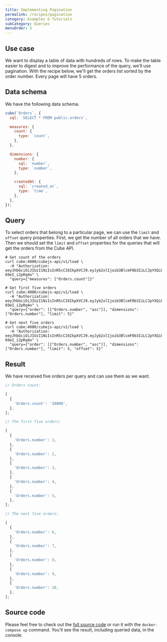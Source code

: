 ```yaml
---
title: Implementing Pagination
permalink: /recipes/pagination
category: Examples & Tutorials
subCategory: Queries
menuOrder: 5
---
```


## Use case

We want to display a table of data with hundreds of rows. To make the table
easier to digest and to improve the performance of the query, we'll use
pagination. With the recipe below, we'll get the orders list sorted by the order
number. Every page will have 5 orders.

## Data schema

We have the following data schema.

```javascript
cube(`Orders`, {
  sql: `SELECT * FROM public.orders`,

  measures: {
    count: {
      type: `count`,
    },
  },

  dimensions: {
    number: {
      sql: `number`,
      type: `number`,
    },

    createdAt: {
      sql: `created_at`,
      type: `time`,
    },
  },
});
```

## Query

To select orders that belong to a particular page, we can use the `limit` and
`offset` query properties. First, we get the number of all orders that we have.
Then we should set the `limit` and `offset` properties for the queries that will
get the orders from the Cube API.

```bash{outputLines: 1,3-4}
# Get count of the orders
curl cube:4000/cubejs-api/v1/load \
  -H "Authorization: eeyJhbGciOiJIUzI1NiIsInR5cCI6IkpXVCJ9.eyJyb2xlIjoib3BlcmF0b3IiLCJpYXQiOjE2Mjg3NDUwNDUsImV4cCI6MTgwMTU0NTA0NX0.VErb2t7Bc43ryRwaOiEgXuU5KiolCT-69eI_i2pRq4o" \
  "query={"measures": ["Orders.count"]}"
```

```bash{outputLines: 1,3-4}
# Get first five orders
curl cube:4000/cubejs-api/v1/load \
  -H "Authorization: eeyJhbGciOiJIUzI1NiIsInR5cCI6IkpXVCJ9.eyJyb2xlIjoib3BlcmF0b3IiLCJpYXQiOjE2Mjg3NDUwNDUsImV4cCI6MTgwMTU0NTA0NX0.VErb2t7Bc43ryRwaOiEgXuU5KiolCT-69eI_i2pRq4o" \
  "query={"order": [["Orders.number", "asc"]], "dimensions": ["Orders.number"], "limit": 5}"
```

```bash{outputLines: 1,3-4}
# Get next five orders
curl cube:4000/cubejs-api/v1/load \
  -H "Authorization: eeyJhbGciOiJIUzI1NiIsInR5cCI6IkpXVCJ9.eyJyb2xlIjoib3BlcmF0b3IiLCJpYXQiOjE2Mjg3NDUwNDUsImV4cCI6MTgwMTU0NTA0NX0.VErb2t7Bc43ryRwaOiEgXuU5KiolCT-69eI_i2pRq4o" \
  "query={"order": [["Orders.number", "asc"]], "dimensions": ["Orders.number"], "limit": 5, "offset": 5}"
```

## Result

We have received five orders per query and can use them as we want.

```javascript
// Orders count:

[
  {
    'Orders.count': '10000',
  },
];
```

```javascript
// The first five orders:

[
  {
    'Orders.number': 1,
  },
  {
    'Orders.number': 2,
  },
  {
    'Orders.number': 3,
  },
  {
    'Orders.number': 4,
  },
  {
    'Orders.number': 5,
  },
];
```

```javascript
// The next five orders:

[
  {
    'Orders.number': 6,
  },
  {
    'Orders.number': 7,
  },
  {
    'Orders.number': 8,
  },
  {
    'Orders.number': 9,
  },
  {
    'Orders.number': 10,
  },
];
```

## Source code

Please feel free to check out the
[full source code](https://github.com/cube-js/cube/tree/master/examples/recipes/pagination)
or run it with the `docker-compose up` command. You'll see the result, including
queried data, in the console.
